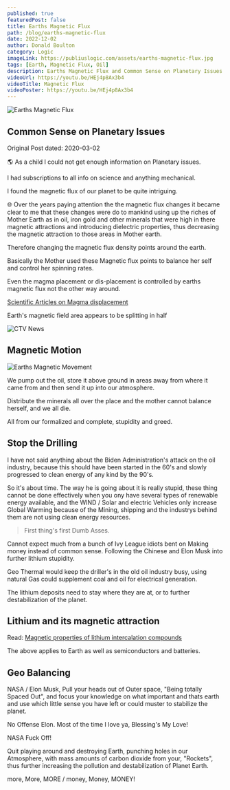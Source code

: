 ```yaml
---
published: true
featuredPost: false
title: Earths Magnetic Flux
path: /blog/earths-magnetic-flux
date: 2022-12-02
author: Donald Boulton
category: Logic
imageLink: https://publiuslogic.com/assets/earths-magnetic-flux.jpg
tags: [Earth, Magnetic Flux, Oil]
description: Earths Magnetic Flux and Common Sense on Planetary Issues
videoUrl: https://youtu.be/HEj4p8Ax3b4
videoTitle: Magnetic Flux
videoPoster: https://youtu.be/HEj4p8Ax3b4
---
```


![Earths Magnetic Flux](../../../static/assets/earths-magnetic-flux.jpg)

## Common Sense on Planetary Issues

Original Post dated: 2020-03-02

🌎 As a child I could not get enough information on Planetary issues.

I had subscriptions to all info on science and anything mechanical.

I found the magnetic flux of our planet to be quite intriguing.

<Section>

🌐 Over the years paying attention the the magnetic flux changes it became clear to me that these changes were do to mankind using up the riches of Mother Earth as in oil, iron gold and other minerals that were high in there magnetic attractions and introducing dielectric properties, thus decreasing the magnetic attraction to those areas in Mother earth.

Therefore changing the magnetic flux density points around the earth. 

Basically the Mother used these Magnetic flux points to balance her self and control her spinning rates.

Even the magma placement or dis-placement is controlled by earths magnetic flux not the other way around.

[Scientific Articles on Magma displacement](https://www.popularmechanics.com/science/environment/a32496561/why-magnetic-north-pole-moving/)

</Section>

<Section>

<LeftText>Earth's magnetic field area appears to be splitting in half</LeftText>
<ColumnGridTwo>

<UserProfile buttonLink="https://www.youtube.com/watch?v=HEj4p8Ax3b4" title="Builder.io" titleLink="https://www.youtube.com/watch?v=HEj4p8Ax3b4" link="https://www.youtube.com/watch?v=HEj4p8Ax3b4" description="CTV News">

![CTV News](../../../static/img/ctv-news.jpg)

</UserProfile>
<VideoWrapper>
<YouTube youTubeId="HEj4p8Ax3b4" />
</VideoWrapper>
</ColumnGridTwo>

</Section>

<Section>

<YouTube youTubeId="HEj4p8Ax3b4" />

</Section>

## Magnetic Motion

<Section>

![Earths Magnetic Movement](../../../static/img/magnetic-motion.jpg)

</Section>

<Section>

We pump out the oil, store it above ground in areas away from where it came from and then send it up into our atmosphere.

Distribute the minerals all over the place and the mother cannot balance herself, and we all die.

All from our formalized and complete, stupidity and greed.

</Section>

## Stop the Drilling

I have not said anything about the Biden Administration's attack on the oil industry, because this should have been started in the 60's and slowly progressed to clean energy of any kind by the 90's.

So it's about time. The way he is going about it is really stupid, these thing cannot be done effectively when you ony have several types of renewable energy available, and the WIND / Solar and electric Vehicles only increase Global Warming because of the Mining, shipping and the industrys behind them are not using clean energy resources. 

> First thing's first Dumb Asses.

Cannot expect much from a bunch of Ivy League idiots bent on Making money instead of common sense. Following the Chinese and Elon Musk into further lithium stupidity.

Geo Thermal would keep the driller's in the old oil industry busy, using natural Gas could supplement coal and oil for electrical generation.

The lithium deposits need to stay where they are at, or to further destabilization of the planet.

## Lithium and its magnetic attraction

Read: [Magnetic properties of lithium intercalation compounds](https://link.springer.com/article/10.1007/s11581-006-0007-5)

The above applies to Earth as well as semiconductors and batteries.

<Section>

## Geo Balancing

NASA / Elon Musk, Pull your heads out of Outer space, "Being totally Spaced Out", and focus your knowledge on what important and thats earth and use which little sense you have left or could muster to stabilize the planet. 

No Offense Elon. Most of the time I love ya, Blessing's My Love!

NASA Fuck Off!

Quit playing around and destroying Earth, punching holes in our Atmosphere, with mass amounts of carbon dioxide from your, "Rockets", thus further increasing the pollution and destabilization of Planet Earth.

more, More, MORE / money, Money, MONEY!

</Section>

<WavyHr className="mt-1 mb-1 text-fuchsia-600" />
